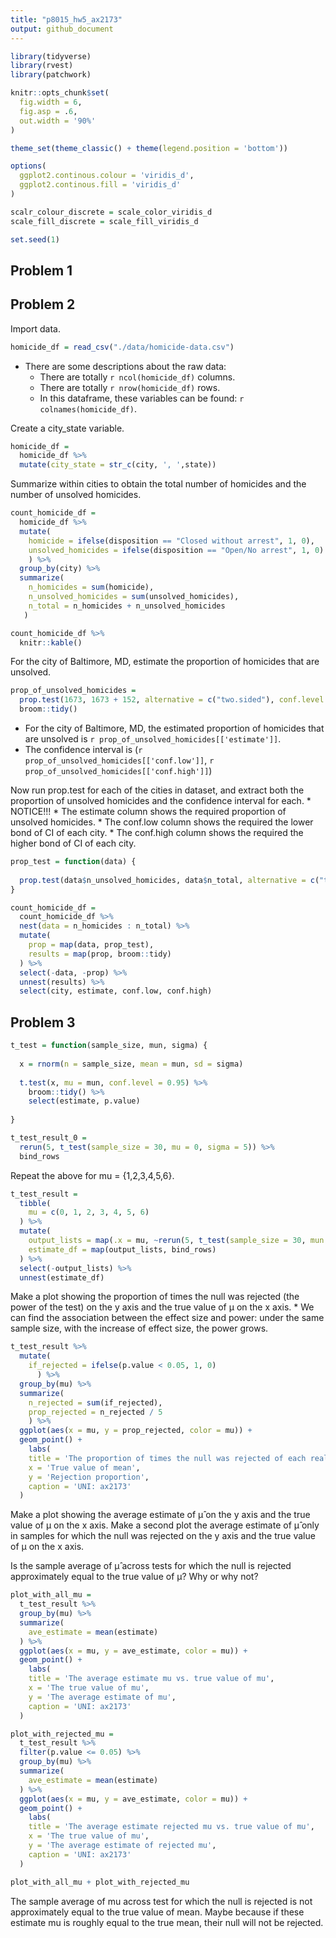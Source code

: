 ```yaml
---
title: "p8015_hw5_ax2173"
output: github_document
---
```


```r
library(tidyverse)
library(rvest)
library(patchwork)

knitr::opts_chunk$set(
  fig.width = 6,
  fig.asp = .6,
  out.width = '90%'
)

theme_set(theme_classic() + theme(legend.position = 'bottom'))

options(
  ggplot2.continous.colour = 'viridis_d',
  ggplot2.continous.fill = 'viridis_d'
)

scalr_colour_discrete = scale_color_viridis_d
scale_fill_discrete = scale_fill_viridis_d

set.seed(1)
```

## Problem 1


## Problem 2

Import data. 

```r
homicide_df = read_csv("./data/homicide-data.csv")
```

* There are some descriptions about the raw data:
  * There are totally `r ncol(homicide_df)` columns.
  * There are totally `r nrow(homicide_df)` rows.
  * In this dataframe, these variables can be found: `r colnames(homicide_df)`.

Create a city_state variable.

```r
homicide_df =
  homicide_df %>% 
  mutate(city_state = str_c(city, ', ',state))
```

Summarize within cities to obtain the total number of homicides and the number of unsolved homicides.

```r
count_homicide_df = 
  homicide_df %>%  
  mutate(
    homicide = ifelse(disposition == "Closed without arrest", 1, 0),
    unsolved_homicides = ifelse(disposition == "Open/No arrest", 1, 0)
    ) %>% 
  group_by(city) %>% 
  summarize(
    n_homicides = sum(homicide),
    n_unsolved_homicides = sum(unsolved_homicides),
    n_total = n_homicides + n_unsolved_homicides
   ) 

count_homicide_df %>% 
  knitr::kable()
```

For the city of Baltimore, MD, estimate the proportion of homicides that are unsolved.

```r
prop_of_unsolved_homicides = 
  prop.test(1673, 1673 + 152, alternative = c("two.sided"), conf.level = 0.95) %>% 
  broom::tidy()
```

* For the city of Baltimore, MD, the estimated proportion of homicides that are unsolved is `r prop_of_unsolved_homicides[['estimate']]`.
* The confidence interval is (`r prop_of_unsolved_homicides[['conf.low']]`, `r prop_of_unsolved_homicides[['conf.high']]`)

Now run prop.test for each of the cities in dataset, and extract both the proportion of unsolved homicides and the confidence interval for each. 
* NOTICE!!! 
  * The estimate column shows the required proportion of unsolved homicides.
  * The conf.low column shows the required the lower bond of CI of each city.
  * The conf.high column shows the required the higher bond of CI of each city.
  
```r
prop_test = function(data) {
  
  prop.test(data$n_unsolved_homicides, data$n_total, alternative = c("two.sided"), conf.level = 0.95) 
}

count_homicide_df = 
  count_homicide_df %>% 
  nest(data = n_homicides : n_total) %>% 
  mutate(
    prop = map(data, prop_test),
    results = map(prop, broom::tidy)
  ) %>% 
  select(-data, -prop) %>% 
  unnest(results) %>% 
  select(city, estimate, conf.low, conf.high)
```




## Problem 3

```r
t_test = function(sample_size, mun, sigma) {
  
  x = rnorm(n = sample_size, mean = mun, sd = sigma)
  
  t.test(x, mu = mun, conf.level = 0.95) %>% 
    broom::tidy() %>% 
    select(estimate, p.value)
  
}

t_test_result_0 = 
  rerun(5, t_test(sample_size = 30, mu = 0, sigma = 5)) %>% 
  bind_rows
```

Repeat the above for mu = {1,2,3,4,5,6}. 

```r
t_test_result = 
  tibble(
    mu = c(0, 1, 2, 3, 4, 5, 6)
  ) %>% 
  mutate(
    output_lists = map(.x = mu, ~rerun(5, t_test(sample_size = 30, mun = .x, sigma = 5))),
    estimate_df = map(output_lists, bind_rows)
  ) %>% 
  select(-output_lists) %>% 
  unnest(estimate_df)
```

Make a plot showing the proportion of times the null was rejected (the power of the test) on the y axis and the true value of μ on the x axis.
* We can find the association between the effect size and power: under the same sample size, with the increase of effect size, the power grows.

```r
t_test_result %>% 
  mutate(
    if_rejected = ifelse(p.value < 0.05, 1, 0)
      ) %>% 
  group_by(mu) %>% 
  summarize(
    n_rejected = sum(if_rejected),
    prop_rejected = n_rejected / 5
    ) %>% 
  ggplot(aes(x = mu, y = prop_rejected, color = mu)) +
  geom_point() +
    labs(
    title = 'The proportion of times the null was rejected of each real mean',
    x = 'True value of mean',
    y = 'Rejection proportion',
    caption = 'UNI: ax2173'
  )
```

Make a plot showing the average estimate of μ̂  on the y axis and the true value of μ on the x axis. Make a second plot the average estimate of μ̂  only in samples for which the null was rejected on the y axis and the true value of μ on the x axis. 

Is the sample average of μ̂  across tests for which the null is rejected approximately equal to the true value of μ? Why or why not?

```r
plot_with_all_mu =   
  t_test_result %>% 
  group_by(mu) %>% 
  summarize(
    ave_estimate = mean(estimate)
  ) %>% 
  ggplot(aes(x = mu, y = ave_estimate, color = mu)) +
  geom_point() +
    labs(
    title = 'The average estimate mu vs. true value of mu',
    x = 'The true value of mu',
    y = 'The average estimate of mu',
    caption = 'UNI: ax2173'
  )

plot_with_rejected_mu = 
  t_test_result %>% 
  filter(p.value <= 0.05) %>% 
  group_by(mu) %>% 
  summarize(
    ave_estimate = mean(estimate)
  ) %>% 
  ggplot(aes(x = mu, y = ave_estimate, color = mu)) +
  geom_point() +
    labs(
    title = 'The average estimate rejected mu vs. true value of mu',
    x = 'The true value of mu',
    y = 'The average estimate of rejected mu',
    caption = 'UNI: ax2173'
  )

plot_with_all_mu + plot_with_rejected_mu
```

The sample average of mu across test for which the null is rejected is not approximately equal to the true value of mean. Maybe because if these estimate mu is roughly equal to the true mean, their null will not be rejected.
